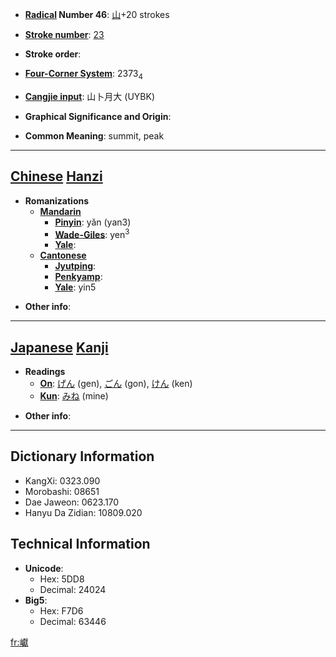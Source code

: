 * '''[[Wiktionary:Chinese radical index| Radical]] Number 46''': [[Wiktionary:Chinese radical index 山|山]]+20 strokes

* '''[[Wiktionary:Chinese total strokes index|Stroke number]]''': [[Wiktionary:Chinese total strokes index 23|23]]

* '''Stroke order''': 

* '''[[Wiktionary:Chinese four corner index|Four-Corner System]]''': 2373<sub>4</sub>

* '''[[Wiktionary:Chinese Cangjie index|Cangjie input]]''': 山卜月大 (UYBK)

* '''Graphical Significance and Origin''': 

* '''Common Meaning''': summit, peak

----

== [[Chinese]] [[Hanzi]] ==

* '''Romanizations'''
** '''[[Mandarin]]'''
*** '''[[Pinyin]]''': yǎn (yan3)
*** '''[[Wade-Giles]]''': yen<sup>3</sup>
*** '''[[Yale]]''': 
** '''[[Cantonese]]'''
*** '''[[Jyutping]]''':
*** '''[[Penkyamp]]''': 
*** '''[[Yale]]''': yin5

* '''Other info''': 

----

== [[Japanese]] [[Kanji]] ==

* '''Readings'''
** '''[[On]]''': [[げん]] (gen), [[ごん]] (gon), [[けん]] (ken)
** '''[[Kun]]''': [[みね]] (mine)

* '''Other info''':  

----

== Dictionary Information ==

* KangXi: 0323.090
* Morobashi: 08651
* Dae Jaweon: 0623.170
* Hanyu Da Zidian: 10809.020

== Technical Information ==

* '''Unicode''':
** Hex: 5DD8
** Decimal: 24024
* '''Big5''':
** Hex: F7D6
** Decimal: 63446

[[fr:巘]]
